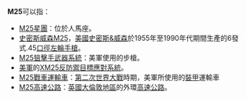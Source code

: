 {{DisambigNav|M|25}}
'''M25'''可以指：
*[[M25星團|M25星團]]：位於人馬座。
*[[史密斯威森M25左輪手槍|史密斯威森M25]]，[[美國|美國]][[史密斯&威森|史密斯&威森]]於1955年至1990年代期間生產的6發式.45[[口徑|口徑]][[左輪手槍|左輪手槍]]。
*[[M25狙擊手武器系統|M25狙擊手武器系統]]：美軍使用的步槍。
*[[美軍|美軍]]的[[XM25反防禦目標應對系統|XM25反防禦目標應對系統]]。
*[[M25戰車運輸車|M25戰車運輸車]]：[[第二次世界大戰|第二次世界大戰]]時期，美軍所使用的[[裝甲|裝甲]]運輸車
*[[英國M25高速公路|M25高速公路]]：[[英國|英國]][[大倫敦地區|大倫敦地區]]的外環[[高速公路|高速公路]]。

{{disambig}}